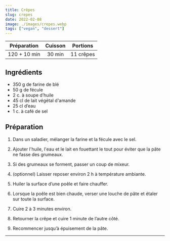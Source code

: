 ```yaml
---
title: Crêpes
slug: crepes
date: 2022-02-08
image: ./images/crepes.webp
tags: ["vegan", "dessert"]
---
```


| Préparation | Cuisson | Portions |
| :-: | :-: | :-: |
| 120 + 10 min | 30 min | 11 crêpes |

## Ingrédients

- <ListItem>350  g de farine de blé</ListItem>
- <ListItem>50 g de fécule</ListItem>
- <ListItem>2 c. à soupe d’huile</ListItem>
- <ListItem>45 cl de lait végétal d'amande</ListItem>
- <ListItem>25 cl d’eau</ListItem>
- <ListItem>1 c. à café de sel</ListItem>

## Préparation

1. Dans un saladier, mélanger la farine et la fécule avec le sel.

2. Ajouter l'huile, l'eau et le lait en fouettant le tout pour éviter que la pâte ne fasse des grumeaux.

3. Si des grumeaux se forment, passer un coup de mixeur.

4. (optionnel) Laisser reposer environ 2 h à température ambiante.

5. Huiler la surface d’une poêle et faire chauffer.

6. Lorsque la poêle est bien chaude, verser une louche de pâte et étaler sur toute la surface.

7. Cuire 2 à 3 minutes environ.

8. Retourner la crêpe et cuire 1 minute de l’autre côté.

9. Recommencer jusqu’à épuisement de la pâte.

---
